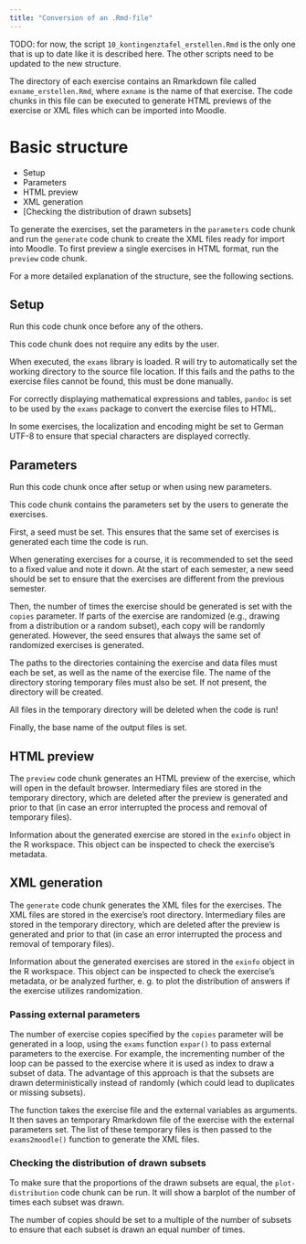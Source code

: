 ```yaml
---
title: "Conversion of an .Rmd-file"
---
```


TODO: for now, the script `10_kontingenztafel_erstellen.Rmd` is the only one that is up to date like it is described here. The other scripts need to be updated to the new structure.

The directory of each exercise contains an Rmarkdown file called `exname_erstellen.Rmd`, where `exname` is the name of that exercise. The code chunks in this file can be executed to generate HTML previews of the exercise or XML files which can be imported into Moodle. 

# Basic structure

- Setup
- Parameters
- HTML preview
- XML generation
- \[Checking the distribution of drawn subsets\]

To generate the exercises, set the parameters in the `parameters` code chunk and run the `generate` code chunk to create the XML files ready for import into Moodle. To first preview a single exercises in HTML format, run the `preview` code chunk.

For a more detailed explanation of the structure, see the following sections.

## Setup 

::: callout-note
Run this code chunk once before any of the others. 
:::

This code chunk does not require any edits by the user. 

When executed, the `exams` library is loaded. R will try to automatically set the working directory to the source file location. If this fails and the paths to the exercise files cannot be found, this must be done manually. 

For correctly displaying mathematical expressions and tables, `pandoc` is set to be used by the `exams` package to convert the exercise files to HTML. 

In some exercises, the localization and encoding might be set to German UTF-8 to ensure that special characters are displayed correctly.

## Parameters

::: callout-note
Run this code chunk once after setup or when using new parameters. 
:::

This code chunk contains the parameters set by the users to generate the exercises.

First, a seed must be set. This ensures that the same set of exercises is generated each time the code is run. 

::: callout-tip
When generating exercises for a course, it is recommended to set the seed to a fixed value and note it down. At the start of each semester, a new seed should be set to ensure that the exercises are different from the previous semester. 
:::

Then, the number of times the exercise should be generated is set with the `copies` parameter. If parts of the exercise are randomized (e.g., drawing from a distribution or a random subset), each copy will be randomly generated. However, the seed ensures that always the same set of randomized exercises is generated.

The paths to the directories containing the exercise and data files must each be set, as well as the name of the exercise file. The name of the directory storing temporary files must also be set. If not present, the directory will be created.

::: callout-warning
All files in the temporary directory will be deleted when the code is run!
:::

Finally, the base name of the output files is set. 

## HTML preview

The `preview` code chunk generates an HTML preview of the exercise, which will open in the default browser. Intermediary files are stored in the temporary directory, which are deleted after the preview is generated and prior to that (in case an error interrupted the process and removal of temporary files). 

Information about the generated exercise are stored in the `exinfo` object in the R workspace. This object can be inspected to check the exercise's metadata.

## XML generation

The `generate` code chunk generates the XML files for the exercises. The XML files are stored in the exercise's root directory. Intermediary files are stored in the temporary directory, which are deleted after the preview is generated and prior to that (in case an error interrupted the process and removal of temporary files). 

Information about the generated exercises are stored in the `exinfo` object in the R workspace. This object can be inspected to check the exercise's metadata, or be analyzed further, e. g. to plot the distribution of answers if the exercise utilizes randomization. 

### Passing external parameters

The number of exercise copies specified by the `copies` parameter will be generated in a loop, using the `exams` function `expar()` to pass external parameters to the exercise. For example, the incrementing number of the loop can be passed to the exercise where it is used as index to draw a subset of data. The advantage of this approach is that the subsets are drawn deterministically instead of randomly (which could lead to duplicates or missing subsets). 

The function takes the exercise file and the external variables as arguments. It then saves an temporary Rmarkdown file of the exercise with the external parameters set. The list of these temporary files is then passed to the `exams2moodle()` function to generate the XML files.

### Checking the distribution of drawn subsets

To make sure that the proportions of the drawn subsets are equal, the `plot-distribution` code chunk can be run. It will show a barplot of the number of times each subset was drawn.

::: callout-tip
The number of copies should be set to a multiple of the number of subsets to ensure that each subset is drawn an equal number of times.
:::